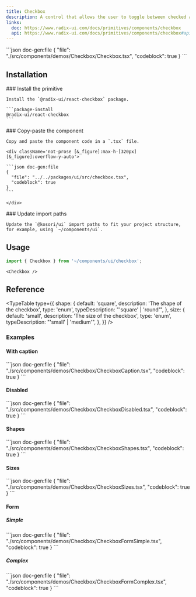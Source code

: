 ```yaml
---
title: Checkbox
description: A control that allows the user to toggle between checked and not checked.
links:
  doc: https://www.radix-ui.com/docs/primitives/components/checkbox
  api: https://www.radix-ui.com/docs/primitives/components/checkbox#api-reference
---
```


<ComponentPreview name='checkbox'>
```json doc-gen:file
{
  "file": "./src/components/demos/Checkbox/Checkbox.tsx",
  "codeblock": true
}
```
</ComponentPreview>

## Installation

<Steps>

  <Step>
    ### Install the primitive
    
    Install the `@radix-ui/react-checkbox` package.

    ```package-install
    @radix-ui/react-checkbox
    ```

  </Step>
    
  <Step>
    ### Copy-paste the component
    
    Copy and paste the component code in a `.tsx` file.

    <div className='not-prose [&_figure]:max-h-[320px] [&_figure]:overflow-y-auto'>

    ```json doc-gen:file
    {
      "file": "../../packages/ui/src/checkbox.tsx",
      "codeblock": true
    }
    ```

    </div>

  </Step>

  <Step>
    ### Update import paths

    Update the `@kosori/ui` import paths to fit your project structure, for example, using `~/components/ui`.

  </Step>

</Steps>

## Usage

```ts
import { Checkbox } from '~/components/ui/checkbox';
```

```tsx
<Checkbox />
```

## Reference

<TypeTable
  type={{
    shape: {
      default: 'square',
      description: 'The shape of the checkbox',
      type: 'enum',
      typeDescription: "'square' | 'round'",
    },
    size: {
      default: 'small',
      description: 'The size of the checkbox',
      type: 'enum',
      typeDescription: "'small' | 'medium'",
    },
  }}
/>

### Examples

#### With caption

<ComponentPreview name='checkbox-caption'>
```json doc-gen:file
{
  "file": "./src/components/demos/Checkbox/CheckboxCaption.tsx",
  "codeblock": true
}
```
</ComponentPreview>

#### Disabled

<ComponentPreview name='checkbox-disabled'>
```json doc-gen:file
{
  "file": "./src/components/demos/Checkbox/CheckboxDisabled.tsx",
  "codeblock": true
}
```
</ComponentPreview>

#### Shapes

<ComponentPreview name='checkbox-shapes'>
```json doc-gen:file
{
  "file": "./src/components/demos/Checkbox/CheckboxShapes.tsx",
  "codeblock": true
}
```
</ComponentPreview>

#### Sizes

<ComponentPreview name='checkbox-sizes'>
```json doc-gen:file
{
  "file": "./src/components/demos/Checkbox/CheckboxSizes.tsx",
  "codeblock": true
}
```
</ComponentPreview>

#### Form

##### Simple

<ComponentPreview name='checkbox-form-simple'>
```json doc-gen:file
{
  "file": "./src/components/demos/Checkbox/CheckboxFormSimple.tsx",
  "codeblock": true
}
```
</ComponentPreview>

##### Complex

<ComponentPreview name='checkbox-form-complex'>
```json doc-gen:file
{
  "file": "./src/components/demos/Checkbox/CheckboxFormComplex.tsx",
  "codeblock": true
}
```
</ComponentPreview>
